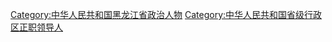[[Category:中华人民共和国黑龙江省政治人物|Category:中华人民共和国黑龙江省政治人物]]
[[Category:中华人民共和国省级行政区正职领导人|Category:中华人民共和国省级行政区正职领导人]]